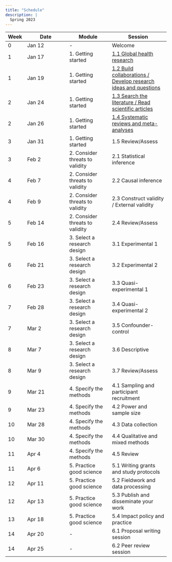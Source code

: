 ```yaml
---
title: "Schedule"
description: |
  Spring 2023
---
```


| Week | Date | Module | Session |
|- | --- | --- | ---- |
| 0 | Jan 12 | - | Welcome |
| 1 | Jan 17 | 1. Getting started | [1.1 Global health research](mod1.html#global-health-research) |
| 1 | Jan 19 | 1. Getting started | [1.2 Build collaborations / Develop research ideas and questions](mod1.html#build-collaborations-develop-questions) |
| 2 | Jan 24 | 1. Getting started | [1.3 Search the literature / Read scientific articles](mod1.html#search-the-literature-read-scientific-articles) |
| 2 | Jan 26 | 1. Getting started | [1.4 Systematic reviews and meta-analyses](mod1.html#systematic-reviews-and-meta-analyses) |
| 3 | Jan 31 | 1. Getting started | 1.5 Review/Assess |
| 3 | Feb 2 | 2. Consider threats to validity | 2.1 Statistical inference |
| 4 | Feb 7 | 2. Consider threats to validity | 2.2 Causal inference |
| 4 | Feb 9 | 2. Consider threats to validity | 2.3 Construct validity / External validity |
| 5 | Feb 14 | 2. Consider threats to validity | 2.4 Review/Assess |
| 5 | Feb 16 | 3. Select a research design | 3.1 Experimental 1 |
| 6 | Feb 21 | 3. Select a research design | 3.2 Experimental 2 |
| 6 | Feb 23 | 3. Select a research design | 3.3 Quasi-experimental 1 |
| 7 | Feb 28 | 3. Select a research design | 3.4 Quasi-experimental 2 |
| 7 | Mar 2 | 3. Select a research design | 3.5 Confounder-control |
| 8 | Mar 7 | 3. Select a research design | 3.6 Descriptive |
| 8 | Mar 9 | 3. Select a research design | 3.7 Review/Assess |
| 9 | Mar 21 | 4. Specify the methods | 4.1 Sampling and participant recruitment |
| 9 | Mar 23 | 4. Specify the methods | 4.2 Power and sample size |
| 10 | Mar 28 | 4. Specify the methods | 4.3 Data collection |
| 10 | Mar 30 | 4. Specify the methods | 4.4 Qualitative and mixed methods |
| 11 | Apr 4 | 4. Specify the methods | 4.5 Review |
| 11 | Apr 6 | 5. Practice good science | 5.1 Writing grants and study protocols |
| 12 | Apr 11 | 5. Practice good science | 5.2 Fieldwork and data processing |
| 12 | Apr 13 | 5. Practice good science | 5.3 Publish and disseminate your work |
| 13 | Apr 18 | 5. Practice good science | 5.4 Impact policy and practice |
| 14 | Apr 20 | - | 6.1 Proposal writing session |
| 14 | Apr 25 | - | 6.2 Peer review session |
  

